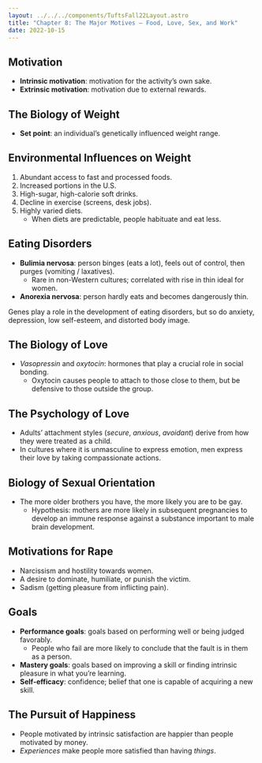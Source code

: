 ```yaml
---
layout: ../../../components/TuftsFall22Layout.astro
title: "Chapter 8: The Major Motives — Food, Love, Sex, and Work"
date: 2022-10-15
---
```


## Motivation

- **Intrinsic motivation**: motivation for the activity’s own sake. 
- **Extrinsic motivation**: motivation due to external rewards. 

## The Biology of Weight

- **Set point**: an individual’s genetically influenced weight range. 

## Environmental Influences on Weight

1. Abundant access to fast and processed foods. 
2. Increased portions in the U.S. 
3. High-sugar, high-calorie soft drinks. 
4. Decline in exercise (screens, desk jobs). 
5. Highly varied diets. 
	- When diets are predictable, people habituate and eat less. 


## Eating Disorders

- **Bulimia nervosa**: person binges (eats a lot), feels out of control, then purges (vomiting / laxatives). 
	- Rare in non-Western cultures; correlated with rise in thin ideal for women. 
- **Anorexia nervosa**: person hardly eats and becomes dangerously thin. 

Genes play a role in the development of eating disorders, but so do anxiety, depression, low self-esteem, and distorted body image. 


## The Biology of Love

- *Vasopressin* and *oxytocin*: hormones that play a crucial role in social bonding. 
	- Oxytocin causes people to attach to those close to them, but be defensive to those outside the group. 


## The Psychology of Love

- Adults’ attachment styles (*secure*, *anxious*, *avoidant*) derive from how they were treated as a child. 
- In cultures where it is unmasculine to express emotion, men express their love by taking compassionate actions. 


## Biology of Sexual Orientation

- The more older brothers you have, the more likely you are to be gay. 
	- Hypothesis: mothers are more likely in subsequent pregnancies to develop an immune response against a substance important to male brain development. 


## Motivations for Rape

- Narcissism and hostility towards women. 
- A desire to dominate, humiliate, or punish the victim. 
- Sadism (getting pleasure from inflicting pain). 


## Goals

- **Performance goals**: goals based on performing well or being judged favorably. 
	- People who fail are more likely to conclude that the fault is in them as a person. 
- **Mastery goals**: goals based on improving a skill or finding intrinsic pleasure in what you’re learning. 
- **Self-efficacy**: confidence; belief that one is capable of acquiring a new skill. 


## The Pursuit of Happiness

- People motivated by intrinsic satisfaction are happier than people motivated by money. 
- *Experiences* make people more satisfied than having *things*. 